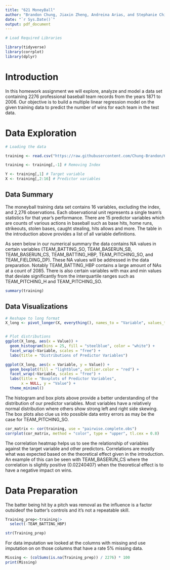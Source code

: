 ---
title: "621 MoneyBall"
author: "Brandon Chung, Jiaxin Zheng, Andreina Arias, and Stephanie Chiang"
date: "`r Sys.Date()`"
output: pdf_document
---

```{r message=FALSE, warning=FALSE, include=FALSE}
# Load Required Libraries

library(tidyverse)
library(corrplot)
library(dplyr)
```


# Introduction

In this homework assignment we will explore, analyze and model a data set containing 2276 professional baseball team records from the years 1871 to 2006. Our objective is to build a multiple linear regression model on the given training data to predict the number of wins for each team in the test data.


# Data Exploration

```{r include=FALSE}
# Loading the data

training <- read.csv("https://raw.githubusercontent.com/Chung-Brandon/621-Data-Mining/refs/heads/main/moneyball-training-data.csv")

training <- training[,-1] # Removing Index

Y <- training[,1] # Target variable
X <- training[,2:16] # Predictor variables
```

## Data Summary

The moneyball training data set contains 16 variables, excluding the index, and 2,276 observations. Each observational unit represents a single team's statistics for that year's performance. There are 15 predictor variables which are counts of various actions in baseball such as base hits, home runs, strikeouts, stolen bases, caught stealing, hits allows and more. The table in the introduction above provides a list of all variable definitions.   


As seen below in our numerical summary the data contains NA values in certain variables (TEAM_BATTING_SO, TEAM_BASERUN_SB, TEAM_BASERUN_CS, TEAM_BATTING_HBP, TEAM_PITCHING_SO, and TEAM_FIELDING_DP). These NA values will be addressed in the data preparation. Notably TEAM_BATTING_HBP contains a large amount of NAs at a count of 2085. There is also certain variables with max and min values that deviate significantly from the interquartile ranges such as TEAM_PITCHING_H and TEAM_PITCHING_SO.        


```{r echo=FALSE}
summary(training)
```
## Data Visualizations 

```{r echo=FALSE, warning=FALSE}
# Reshape to long format
X_long <- pivot_longer(X, everything(), names_to = "Variable", values_to = "Value")


# Plot distributions
ggplot(X_long, aes(x = Value)) +
  geom_histogram(bins = 25, fill = "steelblue", color = "white") +
  facet_wrap(~Variable, scales = "free") +
  labs(title = "Distributions of Predictor Variables")

```

```{r echo=FALSE, fig.height=6, fig.width=10, warning=FALSE}
ggplot(X_long, aes(x = Variable, y = Value)) +
  geom_boxplot(fill = "lightblue", outlier.color = "red") +
  facet_wrap(~Variable, scales = "free") +
  labs(title = "Boxplots of Predictor Variables",
       x = NULL, y = "Value") +
  theme_minimal()
```

The histogram and box plots above provide a better understanding of the distribution of our predictor variables. Most variables have a relatively normal distribution where others show strong left and right side skewing. The box plots also clue us into possible data entry errors as may be the case for TEAM_PITCHING_SO.  

```{r echo=FALSE}
cor_matrix <- cor(training, use = "pairwise.complete.obs")
corrplot(cor_matrix, method = "color", type = "upper", tl.cex = 0.8)

```

The correlation heatmap helps us to see the relationship of variables against the target variable and other predictors. Correlations are mostly what was expected based on the theoretical effect given in the introduction. An example of this can be seen with TEAM_BASERUN_CS where the correlation is slightly positive (0.02240407) when the theoretical effect is to have a negative impact on wins.


# Data Preparation
The batter being hit by a pitch was removal as the influence is a factor outsideof the batter's controls and it's not a repeatable skill.

```{r}
Training_prep<-training|>
  select(-TEAM_BATTING_HBP)

str(Training_prep)
```

For data imputation we looked at the columns with missing and use imputation on on those columns that have a rate 5% missing data.

```{r}
Missing <- (colSums(is.na(Training_prep)) / 2276) * 100
print(Missing)
```










